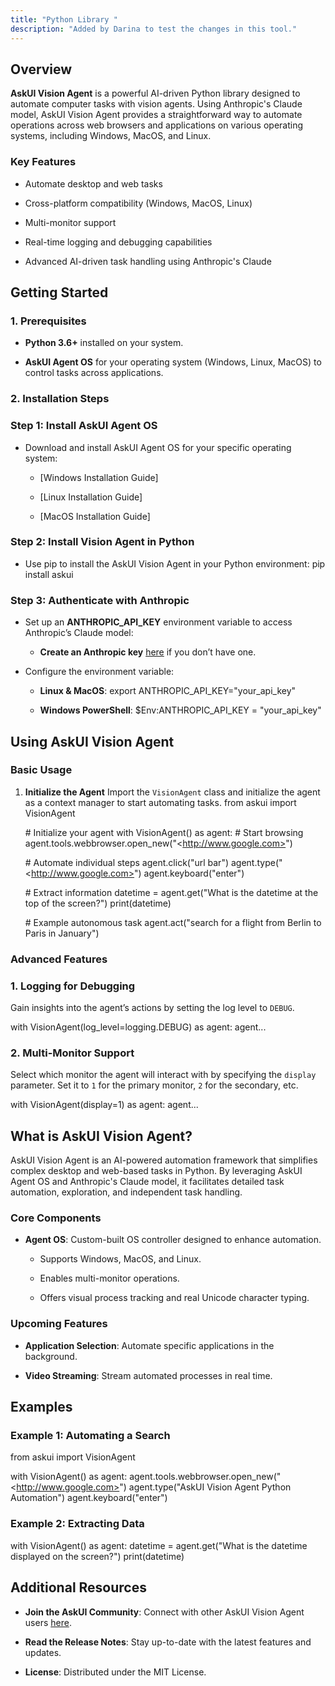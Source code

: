 ```yaml
---
title: "Python Library "
description: "Added by Darina to test the changes in this tool."
---
```


## **Overview**

**AskUI Vision Agent** is a powerful AI-driven Python library designed to automate computer tasks with vision agents. Using Anthropic's Claude model, AskUI Vision Agent provides a straightforward way to automate operations across web browsers and applications on various operating systems, including Windows, MacOS, and Linux.

### **Key Features**

* Automate desktop and web tasks

* Cross-platform compatibility (Windows, MacOS, Linux)

* Multi-monitor support

* Real-time logging and debugging capabilities

* Advanced AI-driven task handling using Anthropic's Claude

## **Getting Started**

### **1. Prerequisites**

* **Python 3.6+** installed on your system.

* **AskUI Agent OS** for your operating system (Windows, Linux, MacOS) to control tasks across applications.

### **2. Installation Steps**

### **Step 1: Install AskUI Agent OS**

* Download and install AskUI Agent OS for your specific operating system:

  * \[Windows Installation Guide]

  * \[Linux Installation Guide]

  * \[MacOS Installation Guide]

### **Step 2: Install Vision Agent in Python**

* Use pip to install the AskUI Vision Agent in your Python environment:
  pip install askui



### **Step 3: Authenticate with Anthropic**

* Set up an **ANTHROPIC\_API\_KEY** environment variable to access Anthropic’s Claude model:

  * **Create an Anthropic key** [here](https://www.anthropic.com/) if you don’t have one.

* Configure the environment variable:

  * **Linux & MacOS**:
    export ANTHROPIC\_API\_KEY="your\_api\_key"



  * **Windows PowerShell**:
    $Env:ANTHROPIC\_API\_KEY = "your\_api\_key"



## **Using AskUI Vision Agent**

### **Basic Usage**

1. **Initialize the Agent** Import the `VisionAgent` class and initialize the agent as a context manager to start automating tasks.
   from askui import VisionAgent

   \# Initialize your agent
   with VisionAgent() as agent:
   &#x20;   \# Start browsing
   &#x20;   agent.tools.webbrowser.open\_new("\<http://www.google.com>")

   &#x20;   \# Automate individual steps
   &#x20;   agent.click("url bar")
   &#x20;   agent.type("\<http://www.google.com>")
   &#x20;   agent.keyboard("enter")

   &#x20;   \# Extract information
   &#x20;   datetime = agent.get("What is the datetime at the top of the screen?")
   &#x20;   print(datetime)

   &#x20;   \# Example autonomous task
   &#x20;   agent.act("search for a flight from Berlin to Paris in January")



### **Advanced Features**

### **1. Logging for Debugging**

Gain insights into the agent’s actions by setting the log level to `DEBUG`.

with VisionAgent(log\_level=logging.DEBUG) as agent:
&#x20;   agent...



### **2. Multi-Monitor Support**

Select which monitor the agent will interact with by specifying the `display` parameter. Set it to `1` for the primary monitor, `2` for the secondary, etc.

with VisionAgent(display=1) as agent:
&#x20;   agent...



## **What is AskUI Vision Agent?**

AskUI Vision Agent is an AI-powered automation framework that simplifies complex desktop and web-based tasks in Python. By leveraging AskUI Agent OS and Anthropic's Claude model, it facilitates detailed task automation, exploration, and independent task handling.

### **Core Components**

* **Agent OS**: Custom-built OS controller designed to enhance automation.

  * Supports Windows, MacOS, and Linux.

  * Enables multi-monitor operations.

  * Offers visual process tracking and real Unicode character typing.

### **Upcoming Features**

* **Application Selection**: Automate specific applications in the background.

* **Video Streaming**: Stream automated processes in real time.

## **Examples**

### **Example 1: Automating a Search**

from askui import VisionAgent

with VisionAgent() as agent:
&#x20;   agent.tools.webbrowser.open\_new("\<http://www.google.com>")
&#x20;   agent.type("AskUI Vision Agent Python Automation")
&#x20;   agent.keyboard("enter")



### **Example 2: Extracting Data**

with VisionAgent() as agent:
&#x20;   datetime = agent.get("What is the datetime displayed on the screen?")
&#x20;   print(datetime)



## **Additional Resources**

* **Join the AskUI Community**: Connect with other AskUI Vision Agent users [here](https://community.askui.com/).

* **Read the Release Notes**: Stay up-to-date with the latest features and updates.

* **License**: Distributed under the MIT License.